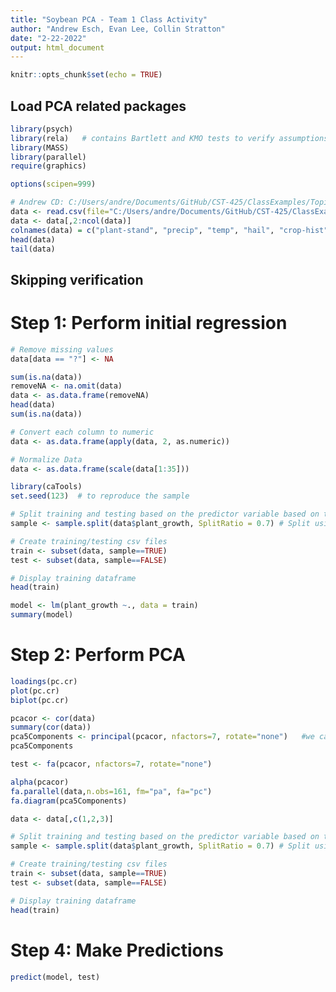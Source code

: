 ```yaml
---
title: "Soybean PCA - Team 1 Class Activity"
author: "Andrew Esch, Evan Lee, Collin Stratton"
date: "2-22-2022"
output: html_document
---
```


```r
knitr::opts_chunk$set(echo = TRUE)
```

## Load PCA related packages

```r
library(psych)
library(rela)   # contains Bartlett and KMO tests to verify assumptions
library(MASS)
library(parallel)
require(graphics)

options(scipen=999)
```

```r
# Andrew CD: C:/Users/andre/Documents/GitHub/CST-425/ClassExamples/Topic-5/2-22-2022/soybean-large.data
data <- read.csv(file="C:/Users/andre/Documents/GitHub/CST-425/ClassExamples/Topic-5/2-22-2022/soybean-large.data", header=TRUE,sep=",", stringsAsFactors=FALSE)
data <- data[,2:ncol(data)]
colnames(data) = c("plant-stand", "precip", "temp", "hail", "crop-hist", "area-damaged", "severity", "seed-tmt", "germination", "plant_growth", "leaves", "leafspots-halo", "leafspots-marg", "leafspot-size", "leaf-shread", "leaf-malf", "leaf-mild", "stem", "lodging", "stem-cankers", "canker-lesion", "fruiting-bodies", "external decay", "mycelium", "int-discolor", "sclerotia", "fruit-pods", "fruit spots", "seed", "mold-growth", "seed-discolor", "seed-size", "shriveling", "roots")
head(data)
tail(data)

```

## Skipping verification

# Step 1: Perform initial regression

```r
# Remove missing values
data[data == "?"] <- NA

sum(is.na(data))
removeNA <- na.omit(data)
data <- as.data.frame(removeNA)
head(data)
sum(is.na(data))

# Convert each column to numeric
data <- as.data.frame(apply(data, 2, as.numeric))

# Normalize Data
data <- as.data.frame(scale(data[1:35]))
```

```r
library(caTools)
set.seed(123)  # to reproduce the sample

# Split training and testing based on the predictor variable based on the column "plant-growth"
sample <- sample.split(data$plant_growth, SplitRatio = 0.7) # Split using 70/30 ratio (backed up with research)

# Create training/testing csv files
train <- subset(data, sample==TRUE)
test <- subset(data, sample==FALSE)

# Display training dataframe
head(train)
```

```r
model <- lm(plant_growth ~., data = train)
summary(model)
```

# Step 2: Perform PCA
```r
loadings(pc.cr)
plot(pc.cr)
biplot(pc.cr)

pcacor <- cor(data)
summary(cor(data))
pca5Components <- principal(pcacor, nfactors=7, rotate="none")   #we calculate all 7 components
pca5Components

test <- fa(pcacor, nfactors=7, rotate="none")

alpha(pcacor)
fa.parallel(data,n.obs=161, fm="pa", fa="pc")
fa.diagram(pca5Components)
```

```r
data <- data[,c(1,2,3)]

# Split training and testing based on the predictor variable based on the column "plant-growth" with new data
sample <- sample.split(data$plant_growth, SplitRatio = 0.7) # Split using 70/30 ratio (backed up with research)

# Create training/testing csv files
train <- subset(data, sample==TRUE)
test <- subset(data, sample==FALSE)

# Display training dataframe
head(train)
```

# Step 4: Make Predictions
```r
predict(model, test)
```
